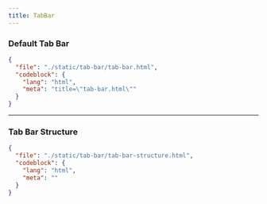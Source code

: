 ```yaml
---
title: TabBar
---
```


### Default Tab Bar

<ComponentPreview src="/tab-bar/tab-bar" />

```json doc-gen:file
{
  "file": "./static/tab-bar/tab-bar.html",
  "codeblock": {
    "lang": "html",
    "meta": "title=\"tab-bar.html\""
  }
}
```

---

### Tab Bar Structure

```json doc-gen:file
{
  "file": "./static/tab-bar/tab-bar-structure.html",
  "codeblock": {
    "lang": "html",
    "meta": ""
  }
}
```